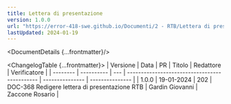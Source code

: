 ```yaml
---
title: Lettera di presentazione
version: 1.0.0
url: "https://error-418-swe.github.io/Documenti/2 - RTB/Lettera di presentazione RTB_v1.0.0.pdf"
lastUpdated: 2024-01-19
---
```



<DocumentDetails {...frontmatter}/>

<ChangelogTable {...frontmatter}>
| Versione | Data       | PR  | Titolo                                        | Redattore       | Verificatore    |
| -------- | ---------- | --- | --------------------------------------------- | --------------- | --------------- |
| 1.0.0    | 19-01-2024 | 202 | DOC-368 Redigere lettera di presentazione RTB | Gardin Giovanni | Zaccone Rosario |
</ChangelogTable>

